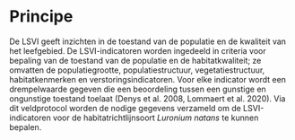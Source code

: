 # Principe

```{=html}
<!--
Korte omschrijving van de principes waarop het protocol gebaseerd is.
Bijvoorbeeld het principe achter het nemen van mengmonsters, principe achter visueel inschatten van de bedekking van een plant, ...
-->
```
De LSVI geeft inzichten in de toestand van de populatie en de kwaliteit van het leefgebied.
De LSVI-indicatoren worden ingedeeld in criteria voor bepaling van de toestand van de populatie en de habitatkwaliteit; ze omvatten de populatiegrootte, populatiestructuur, vegetatiestructuur, habitatkenmerken en verstoringsindicatoren.
Voor elke indicator wordt een drempelwaarde gegeven die een beoordeling tussen een gunstige en ongunstige toestand toelaat (Denys et al. 2008, Lommaert et al. 2020).
Via dit veldprotocol worden de nodige gegevens verzameld om de LSVI-indicatoren voor de habitatrichtlijnsoort *Luronium natans* te kunnen bepalen.

